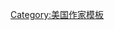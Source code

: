 {{Navbox
| name      = 严歌苓
| state     = {{{state|autocollapse}}}
| title     = [[嚴歌苓]]作品
| listclass = hlist

| group1 = 作品
| list1={{navbox|subgroup
|group1=长篇小说
|list1= 
*[[绿血]] (1986)
*[[一个女兵的悄悄话]] (1987)
*[[雌性的草地]] (1989)
*[[草鞋权贵]] (1992)
*[[扶桑 (小说)]] (1996)
*[[人寰]] (1998)
*[[寄居者]] (1999)
*[[花儿与少年 (小说)|花儿与少年]] (2004)
*[[穗子物语]] (2005)
*[[第九个寡妇 (小说)|第九个寡妇]] (2006)
*[[一个女人的史诗 (小说)|一个女人的史诗]] (2006)
*[[小姨多鹤]] (2008)
*[[陆犯焉识]] (2011)
*[[妈阁是座城 (小说)]] (2012)
*[[补玉山居]] (2012)
*[[老师好美]] (2014)
*[[床畔]] (2015)
*[[芳华 (小说)]] (2016)

|group2=中短篇小说
|list2=
*[[少女小渔 (小说)|少女小渔]] (1992)
*[[天浴 (小说)|天浴]] (1996)
*[[金陵十三钗 (小说)|金陵十三钗]] (2006)
}}

| group2 = 衍生作品
| list2={{navbox|subgroup
|group1=电影
|list1= 
*[[少女小渔 (电影)|少女小渔]] (1995)
*[[天浴]] (1998)
*[[金陵十三钗]] (2007)
*[[归来 (电影)|归来]] (2014)
*[[芳华]] (2017)
*[[妈阁是座城]] (2019)

|group2=电视剧
|list2=
*[[一个女人的史诗]] (2009)
*[[小姨多鹤 (电视剧)|小姨多鹤]] (2009)
*[[第九个寡妇 (电视剧)|第九个寡妇]] (2013)
}}
}}<noinclude>
{{collapsible option}}

[[Category:美国作家模板]]
[[Category:严歌苓作品| ]]
</noinclude>